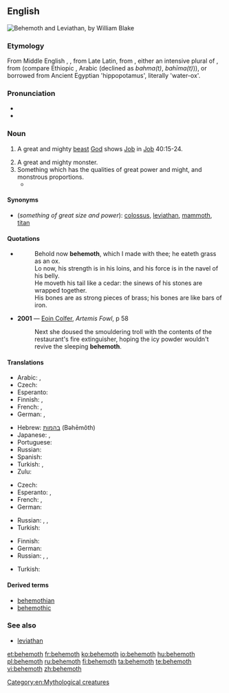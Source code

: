 ==English==
{{was wotd|2006|July|3}}
[[Image:Behemoth3.jpg|thumb|Behemoth and Leviathan, by William Blake]]
{{wikipedia}}

===Etymology===
From Middle English {{term|bemoth|lang=enm}}, {{term|behemoth|lang=enm}}, from Late Latin, from {{etyl|he|en}} {{term|בהמות|tr=bəhēmōth|lang=he}}, either an intensive plural of {{term|בהמה||tr=bəhēmāh|beast|lang=he}}, from {{etyl|sem-pro|en}} (compare Ethiopic {{term|||tr=bəhma|dumb, speechless|lang=gez}}, Arabic {{term|||tr=ʼabham|animal|lang=ar}} (declined as ''bahma(t)'', ''bahīma(t)'')), or borrowed from Ancient Egyptian {{term|p-ehe-mau|lang=egy}} 'hippopotamus', literally 'water-ox'.

===Pronunciation===
* {{IPA|/bəˈhi(ː)məθ/}}
* {{audio|en-us-behemoth.ogg|Audio (US)}}

===Noun===
{{en-noun}}

# {{context|Bible|lang=en}} A great and mighty [[beast]] [[God]] shows [[Job]] in [[Job]] 40:15-24.
# A great and mighty monster.
# Something which has the qualities of great power and might, and monstrous proportions.
#* {{quote-news
    |date=2011-01-18
    |first=Joe
    |last=Lovejoy
    |title=Cardiff City 0 Stoke City 2
    |newspaper=Guardian Online
    |url=http://www.guardian.co.uk/football/2011/jan/18/cardiff-city-stoke-city-fa-cup?intcmp=239
    |page=
    |passage=The diehards who did turn out were at least rewarded with a first sight of Jon Parkin, the '''behemoth''' striker signed from Preston, who scored a stunning goal on his debut at Norwich last weekend.}}

====Synonyms====
* (''something of great size and power''): [[colossus]], [[leviathan]], [[mammoth]], [[titan]]

====Quotations====
* {{RQ:Authorized Version|Job|40|15|18}}
*: Behold now '''behemoth''', which I made with thee; he eateth grass as an ox.<br/>Lo now, his strength is in his loins, and his force is in the navel of his belly.<br/>He moveth his tail like a cedar: the sinews of his stones are wrapped together.<br/>His bones are as strong pieces of brass; his bones are like bars of iron.
* '''2001''' — [[w:Eoin Colfer|Eoin Colfer]], ''Artemis Fowl'', p 58
*: Next she doused the smouldering troll with the contents of the restaurant's fire extinguisher, hoping the icy powder wouldn't revive the sleeping '''behemoth'''.

====Translations====
{{trans-top|mighty beast in the Book of Job}}
* Arabic: {{t|ar|بهيموث|tr=bahimūθ}}, {{t|ar|بهموت|tr=bahamūt}}
* Czech: {{t|cs|behemot|m}}
* Esperanto: {{t|eo|behemoto}}
* Finnish: {{t+|fi|behemot}}, {{t+|fi|virtahepo}}
* French: {{t|fr|Béhémoth}}, {{t|fr|Béhémot|m}}
* German: {{t|de|Behemot}}, {{t|de|Moloch|m}}
{{trans-mid}}
* Hebrew: [[בהמות]] (Bəhēmôth)
* Japanese: {{t|ja|ベヘモット|tr=behemotto|sc=Jpan}}, {{t|ja|ベヒーモス|tr=behīmosu|sc=Jpan}}
* Portuguese: {{t|pt|beemôt}}
* Russian: {{qualifier|"hippopotamus" in modern Russian}} {{t+|ru|бегемот|m|tr=begemót|sc=Cyrl}}
* Spanish: {{t|es|behemot|f-p}} {{qualifier|rare}}
* Turkish: {{t|tr|behemot}}, {{t|tr|dev yaratık}}
* Zulu: {{t|zu|uBehemoti}}
{{trans-bottom}}

{{trans-top|mighty monster}}
* Czech: {{t|cs|obluda|f}}
* Esperanto: {{t|eo|behemo}}, {{t|eo|behemoto}}
* French: {{t|fr|béhémoth|m}}, {{t|fr|béhémot|m}}
* German: {{t|de|Riesentier|n}}
{{trans-mid}}
* Russian: {{t+|ru|чудище|n|tr=čúdišče|sc=Cyrl}}, {{t+|ru|чудовище|n|tr=čudóvišče|sc=Cyrl}}, {{t+|ru|монстр|m|tr=monstr|sc=Cyrl}}
* Turkish: {{t+|tr|dev}}
{{trans-bottom}}

{{trans-top|something of great size and power}}
* Finnish: {{t+|fi|jättiläinen}}
* German: {{t+|de|Gigant|m}}
* Russian: {{t+|ru|гигант|m|tr=gigánt|sc=Cyrl}}, {{t+|ru|великан|m|tr=velikán|sc=Cyrl}}, {{t+|ru|исполин|m|tr=ispolín|sc=Cyrl}}
{{trans-mid}}
* Turkish: {{t+|tr|dev}}
{{trans-bottom}}

====Derived terms====
* [[behemothian]]
* [[behemothic]]

===See also===
* [[leviathan]]

[[Category:en:Mythological creatures]]

[[et:behemoth]]
[[fr:behemoth]]
[[ko:behemoth]]
[[io:behemoth]]
[[hu:behemoth]]
[[pl:behemoth]]
[[ru:behemoth]]
[[fi:behemoth]]
[[ta:behemoth]]
[[te:behemoth]]
[[vi:behemoth]]
[[zh:behemoth]]